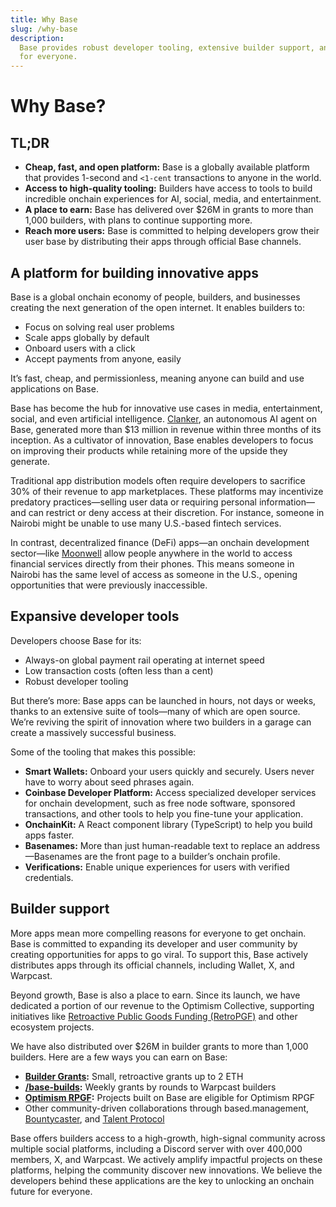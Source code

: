 ```yaml
---
title: Why Base
slug: /why-base
description:
  Base provides robust developer tooling, extensive builder support, and a commitment to open access and innovation
  for everyone.
---
```


# Why Base?

## TL;DR

- **Cheap, fast, and open platform:** Base is a globally available platform that provides 1-second and `<1-cent` transactions to anyone in the world.
- **Access to high-quality tooling:** Builders have access to tools to build incredible onchain experiences for AI, social, media, and entertainment.
- **A place to earn:** Base has delivered over $26M in grants to more than 1,000 builders, with plans to continue supporting more.
- **Reach more users:** Base is committed to helping developers grow their user base by distributing their apps through official Base channels.


## A platform for building innovative apps

Base is a global onchain economy of people, builders, and businesses creating the next generation of the open internet. It enables builders to:

- Focus on solving real user problems
- Scale apps globally by default
- Onboard users with a click
- Accept payments from anyone, easily

It’s fast, cheap, and permissionless, meaning anyone can build and use applications on Base.

Base has become the hub for innovative use cases in media, entertainment, social, and even artificial intelligence. [Clanker], an autonomous AI agent on Base, generated more than $13 million in revenue within three months of its inception. As a cultivator of innovation, Base enables developers to focus on improving their products while retaining more of the upside they generate.

Traditional app distribution models often require developers to sacrifice 30% of their revenue to app marketplaces. These platforms may incentivize predatory practices—selling user data or requiring personal information—and can restrict or deny access at their discretion. For instance, someone in Nairobi might be unable to use many U.S.-based fintech services.

In contrast, decentralized finance (DeFi) apps—an onchain development sector—like [Moonwell] allow people anywhere in the world to access financial services directly from their phones. This means someone in Nairobi has the same level of access as someone in the U.S., opening opportunities that were previously inaccessible.



## Expansive developer tools

Developers choose Base for its:

- Always-on global payment rail operating at internet speed
- Low transaction costs (often less than a cent)
- Robust developer tooling

But there’s more: Base apps can be launched in hours, not days or weeks, thanks to an extensive suite of tools—many of which are open source. We’re reviving the spirit of innovation where two builders in a garage can create a massively successful business.

Some of the tooling that makes this possible:

- **Smart Wallets:** Onboard your users quickly and securely. Users never have to worry about seed phrases again.
- **Coinbase Developer Platform:** Access specialized developer services for onchain development, such as free node software, sponsored transactions, and other tools to help you fine-tune your application.
- **OnchainKit:** A React component library (TypeScript) to help you build apps faster.
- **Basenames:** More than just human-readable text to replace an address—Basenames are the front page to a builder’s onchain profile.
- **Verifications:** Enable unique experiences for users with verified credentials.



## Builder support

More apps mean more compelling reasons for everyone to get onchain. Base is committed to expanding its developer and user community by creating opportunities for apps to go viral. To support this, Base actively distributes apps through its official channels, including Wallet, X, and Warpcast.

Beyond growth, Base is also a place to earn. Since its launch, we have dedicated a portion of our revenue to the Optimism Collective, supporting initiatives like [Retroactive Public Goods Funding (RetroPGF)] and other ecosystem projects.

We have also distributed over $26M in builder grants to more than 1,000 builders. Here are a few ways you can earn on Base:

- **[Builder Grants]:** Small, retroactive grants up to 2 ETH
- **[/base-builds]:** Weekly grants by rounds to Warpcast builders
- **[Optimism RPGF]:** Projects built on Base are eligible for Optimism RPGF
- Other community-driven collaborations through based.management, [Bountycaster], and [Talent Protocol]

Base offers builders access to a high-growth, high-signal community across multiple social platforms, including a Discord server with over 400,000 members, X, and Warpcast. We actively amplify impactful projects on these platforms, helping the community discover new innovations. We believe the developers behind these applications are the key to unlocking an onchain future for everyone.



[Basenames]: https://www.base.org/names
[planned]: https://ethereum.org/en/roadmap/
[Solidity]: https://soliditylang.org/
[Bountycaster]: https://www.bountycaster.xyz/
[Builder Grants]: https://docs.google.com/forms/d/e/1FAIpQLSeiSAod4PAbXlvvDGtHWu-GqzGpvHYfaTQR2f77AawD7GYc4Q/viewform
[/base-builds]: https://warpcast.com/base/0xb3f1428b?utm_source=dotorg&urm_medium=builderkit
[Optimism RPGF]: https://round3.optimism.io/projects?after=undefined&display=grid&sort=mostAwarded&search=&seed=1738341430276&categories=
[Talent Protocol]: https://www.talentprotocol.com/
[Moonwell]: https://moonwell.fi/discover
[Clanker]: https://www.clanker.world/
[Retroactive Public Goods Funding (RetroPGF)]: https://round3.optimism.io/projects?after=undefined&display=grid&sort=mostAwarded&search=&seed=1738341430276&categories=
